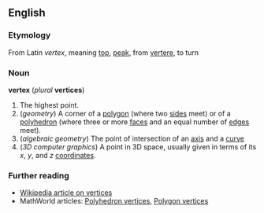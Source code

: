 ==English==

===Etymology===
From Latin ''vertex'', meaning [[top]], [[peak]], from [[vertere]], to turn

===Noun===
'''vertex''' (''plural'' '''vertices''')

#The highest point.
#(''geometry'') A corner of a [[polygon]] (where two [[side]]s meet) or of a [[polyhedron]] (where three or more [[face]]s and an equal number of [[edge]]s meet).
#(''algebraic geometry'') The point of intersection of an [[axis]] and a [[curve]]
#(''3D computer graphics'') A point in 3D space, usually given in terms of its ''x'', ''y'', and ''z'' [[coordinate]]s.

===Further reading===
*[[en:Vertex|Wikipedia article on vertices]]
*MathWorld articles: [http://mathworld.wolfram.com/PolyhedronVertex.html Polyhedron vertices], [http://mathworld.wolfram.com/PolygonVertex.html Polygon vertices]